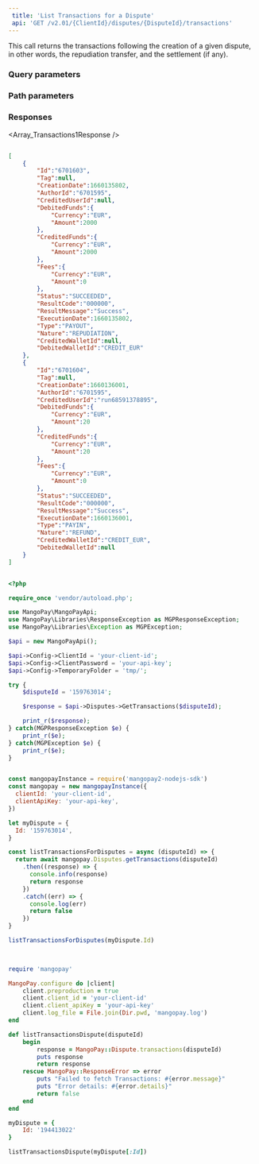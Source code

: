 ```yaml
---  
 title: 'List Transactions for a Dispute'  
 api: 'GET /v2.01/{ClientId}/disputes/{DisputeId}/transactions'  
---  
```


  

This call returns the transactions following the creation of a given dispute, in other words, the repudiation transfer, and the settlement (if any).  

### Query parameters  

<Status />  

<ResultCode />  

<BeforeDate1 />  

<AfterDate1 />  

<Type />  

<Nature />  

### Path parameters  

<DisputeId />  

### Responses  

<AccordionGroup><Accordion title="200 ">  

<Array_Transactions1Response /></Accordion></AccordionGroup>  

<ResponseExample>  

```json 200   

[
    {
        "Id":"6701603",
        "Tag":null,
        "CreationDate":1660135802,
        "AuthorId":"6701595",
        "CreditedUserId":null,
        "DebitedFunds":{
            "Currency":"EUR",
            "Amount":2000
        },
        "CreditedFunds":{
            "Currency":"EUR",
            "Amount":2000
        },
        "Fees":{
            "Currency":"EUR",
            "Amount":0
        },
        "Status":"SUCCEEDED",
        "ResultCode":"000000",
        "ResultMessage":"Success",
        "ExecutionDate":1660135802,
        "Type":"PAYOUT",
        "Nature":"REPUDIATION",
        "CreditedWalletId":null,
        "DebitedWalletId":"CREDIT_EUR"
    },
    {
        "Id":"6701604",
        "Tag":null,
        "CreationDate":1660136001,
        "AuthorId":"6701595",
        "CreditedUserId":"run68591378895",
        "DebitedFunds":{
            "Currency":"EUR",
            "Amount":20
        },
        "CreditedFunds":{
            "Currency":"EUR",
            "Amount":20
        },
        "Fees":{
            "Currency":"EUR",
            "Amount":0
        },
        "Status":"SUCCEEDED",
        "ResultCode":"000000",
        "ResultMessage":"Success",
        "ExecutionDate":1660136001,
        "Type":"PAYIN",
        "Nature":"REFUND",
        "CreditedWalletId":"CREDIT_EUR",
        "DebitedWalletId":null
    }
]  

 ```  

</ResponseExample>  

<RequestExample>  
  
```php PHP  

<?php 

require_once 'vendor/autoload.php';

use MangoPay\MangoPayApi;
use MangoPay\Libraries\ResponseException as MGPResponseException;
use MangoPay\Libraries\Exception as MGPException;

$api = new MangoPayApi();

$api->Config->ClientId = 'your-client-id';
$api->Config->ClientPassword = 'your-api-key';
$api->Config->TemporaryFolder = 'tmp/';

try {
    $disputeId = '159763014';

    $response = $api->Disputes->GetTransactions($disputeId);

    print_r($response);
} catch(MGPResponseException $e) {
    print_r($e);
} catch(MGPException $e) {
    print_r($e);
}  
```  

  
```javascript NodeJS  

const mangopayInstance = require('mangopay2-nodejs-sdk')
const mangopay = new mangopayInstance({
  clientId: 'your-client-id',
  clientApiKey: 'your-api-key',
})

let myDispute = {
  Id: '159763014',
}

const listTransactionsForDisputes = async (disputeId) => {
  return await mangopay.Disputes.getTransactions(disputeId)
    .then((response) => {
      console.info(response)
      return response
    })
    .catch((err) => {
      console.log(err)
      return false
    })
}

listTransactionsForDisputes(myDispute.Id)
  
```  

  
```ruby Ruby  

require 'mangopay'

MangoPay.configure do |client|
    client.preproduction = true
    client.client_id = 'your-client-id'
    client.client_apiKey = 'your-api-key'
    client.log_file = File.join(Dir.pwd, 'mangopay.log')
end

def listTransactionsDispute(disputeId)
    begin
        response = MangoPay::Dispute.transactions(disputeId)
        puts response
        return response
    rescue MangoPay::ResponseError => error
        puts "Failed to fetch Transactions: #{error.message}"
        puts "Error details: #{error.details}"
        return false
    end
end

myDispute = {
    Id: '194413022'
}

listTransactionsDispute(myDispute[:Id])  
```  

  
</RequestExample>